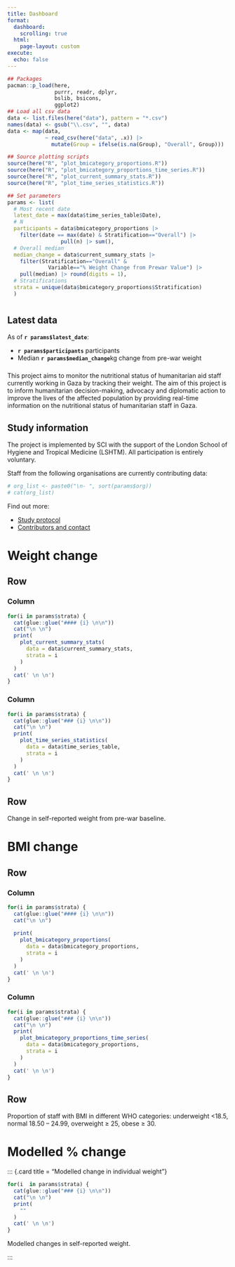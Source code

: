 ```yaml
---
title: Dashboard
format: 
  dashboard:
    scrolling: true
  html:
    page-layout: custom
execute: 
  echo: false
---
```


<!-- Setup, no output -->

```r
## Packages
pacman::p_load(here, 
               purrr, readr, dplyr,
               bslib, bsicons, 
               ggplot2)
## Load all csv data
data <- list.files(here("data"), pattern = "*.csv")
names(data) <- gsub("\\.csv", "", data)
data <- map(data,
            ~ read_csv(here("data", .x)) |> 
              mutate(Group = ifelse(is.na(Group), "Overall", Group)))

## Source plotting scripts
source(here("R", "plot_bmicategory_proportions.R"))
source(here("R", "plot_bmicategory_proportions_time_series.R"))
source(here("R", "plot_current_summary_stats.R"))
source(here("R", "plot_time_series_statistics.R"))

## Set parameters
params <- list(
  # Most recent date
  latest_date = max(data$time_series_table$Date),
  # N
  participants = data$bmicategory_proportions |> 
    filter(date == max(date) & Stratification=="Overall") |> 
                 pull(n) |> sum(),
  # Overall median
  median_change = data$current_summary_stats |> 
    filter(Stratification=="Overall" & 
             Variable=="% Weight Change from Prewar Value") |> 
    pull(median) |> round(digits = 1),
  # Stratifications
  strata = unique(data$bmicategory_proportions$Stratification)
  )
```

<!-- Global sidebar -->

# {.sidebar}

::: {.callout-tip}

## Latest data

As of **`r params$latest_date`**:

- **`r params$participants`** participants
- Median **`r params$median_change`**kg change from pre-war weight

:::

### 

This project aims to monitor the nutritional status of humanitarian aid staff currently working in Gaza by tracking their weight. 
The aim of this project is to inform humanitarian decision-making, advocacy and diplomatic action to improve the lives of the affected population by providing real-time information on the nutritional status of humanitarian staff in Gaza. 

::: {.callout-note collapse="true"}

## Study information

The project is implemented by SCI with the support of the London School of Hygiene and Tropical Medicine (LSHTM).
All participation is entirely voluntary.

Staff from the following organisations are currently contributing data:

```r
# org_list <- paste0("\n- ", sort(params$org))
# cat(org_list)
```

Find out more:

- [Study protocol](./protocol)
- [Contributors and contact](./about)

:::

<!-- Dashboard page 1 -->

# Weight change

## Row

### Column

::: {.card title="Change from pre-war baseline"}

::: {.panel-tabset}

```r
for(i in params$strata) {
  cat(glue::glue("#### {i} \n\n"))
  cat("\n \n")
  print(
    plot_current_summary_stats(
      data = data$current_summary_stats,
      strata = i
    )
  )
  cat(' \n \n')
}
```

:::

:::

### Column

::: {.card title="Trend over time"}

::: {.panel-tabset}

```r
for(i in params$strata) {
  cat(glue::glue("### {i} \n\n"))
  cat("\n \n")
  print(
    plot_time_series_statistics(
      data = data$time_series_table,
      strata = i
    )
  )
  cat(' \n \n')
}
```

:::

:::

## Row {height=20%}

::: {.card title="Notes"}

Change in self-reported weight from pre-war baseline.

:::

<!-- Dashboard page 2 -->

# BMI change

## Row

### Column

::: {.card title="Change from pre-war baseline"}

::: {.panel-tabset}

```r
for(i in params$strata) {
  cat(glue::glue("#### {i} \n\n"))
  cat("\n \n")
  
  print(
    plot_bmicategory_proportions(
      data = data$bmicategory_proportions,
      strata = i
    )
  )
  cat(' \n \n')
}
```

:::

:::

### Column

::: {.card title="Trend over time"}

::: {.panel-tabset}

```r
for(i in params$strata) {
  cat(glue::glue("### {i} \n\n"))
  cat("\n \n")
  print(
    plot_bmicategory_proportions_time_series(
      data = data$bmicategory_proportions,
      strata = i
    )
  )
  cat(' \n \n')
}
```

:::

:::

## Row {height=20%}

::: {.card title="Notes"}

Proportion of staff with BMI in different WHO categories: underweight <18.5, normal 18.50 – 24.99, overweight ≥ 25, obese ≥ 30.

:::

<!-- Dashboard page 3 -->

# Modelled % change 

::: {.card title = "Modelled change in individual weight"}

::: {.panel-tabset}

```r
for(i  in params$strata) {
  cat(glue::glue("### {i} \n\n"))
  cat("\n \n")
  print(
    ""
  )
  cat(' \n \n')
}
```

:::

::: {.card title="Notes"}

Modelled changes in self-reported weight.

:::

:::
